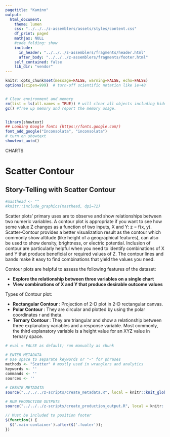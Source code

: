 ```yaml
---
pagetitle: "Kamino"
output: 
  html_document:
    theme: lumen
    css: "../../../z-assemblers/assets/styles/content.css"
    df_print: paged
    mathjax: NULL
    #code_folding: show
    include:
      in_header: "../../../z-assemblers/fragments/header.html"
      after_body: "../../../z-assemblers/fragments/footer.html"
    self_contained: false
    lib_dir: "vendor"
---
```


```r

knitr::opts_chunk$set(message=FALSE, warning=FALSE, echo=FALSE)
options(scipen=999)  # turn-off scientific notation like 1e+48


# Clear environment and memory
rm(list = ls(all.names = TRUE)) # will clear all objects including hidden 
gc() #free up memory and report the memory usage.


library(showtext)
## Loading Google fonts (https://fonts.google.com/)
font_add_google("Inconsolata", "inconsolata")
# turn on showtext
showtext_auto()

```
<div class="activity">
CHARTS  
</div>

# Scatter Contour
## Story-Telling with Scatter Contour

```r
#masthead <- ""
#knitr::include_graphics(masthead, dpi=72)
```

Scatter plots' primary uses are to observe and show relationships between two numeric variables. A contour plot is appropriate if you want to see how some value Z changes as a function of two inputs, X and Y: z = f(x, y). Scatter-Contour provides a better visualization result as the contour which commonly show altitude (like height of a geographical features), can also be used to show density, brightness, or electric potential. Inclusion of contour are particularly helpful when you need to identify combinations of X and Y that produce beneficial or required values of Z. The contour lines and bands make it easy to find combinations that yield the values you need.

Contour plots are helpful to assess the following features of the dataset:

* __Explore the relationship between three variables on a single chart__
* __View combinations of X and Y that produce desirable outcome values__

Types of Contour plot:

* __Rectangular Contour__ : Projection of 2-D plot in 2-D rectangular canvas.
* __Polar Contour__ : They are circular and plotted by using the polar coordinates r and theta.
* __Ternary Contour __ : They are triangular and show a relationship between three explanatory variables and a response variable. Most commonly, the third explanatory variable is a height value for an XYZ value in ternary space.

```r

# eval = FALSE as default; run manually as chunk

# ENTER METADATA
# Use space to separate keywords or "-" for phrases
methods <- "Scatter" # mostly used in wranglers and analytics
keywords <- ''
commands <- ''
sources <- ''

# CREATE METADATA
source("../../../z-scripts/create_metadata.R", local = knitr::knit_global())

# RUN PRODUCTION OUTPUTS
source("../../../z-scripts/create_production_output.R", local = knitr::knit_global())


```


```js

// Must be included to position footer
$(function() {
  $('.main-container').after($('.footer'));
})

```


